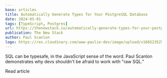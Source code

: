 ```yaml
---
base: articles
title: Automatically Generate Types for Your PostgreSQL Database
date: 2024-05-01
tags: [TypeScript, Postgres]
url: https://thenewstack.io/automatically-generate-types-for-your-postgresql-database/
publication: The New Stack
author: Paul Scanlon
logo: https://res.cloudinary.com/www-paulie-dev/image/upload/v1665235257/paulie.dev/Logos/tns-logo_miu6qk.png
---
```


SQL can be typesafe, in the JavaScript sense of the word. Paul Scanlon demonstrates why devs shouldn't be afraid to work with "raw SQL."

<CtaExternal href='https://thenewstack.io/automatically-generate-types-for-your-postgresql-database/'>
  Read article
</CtaExternal>
